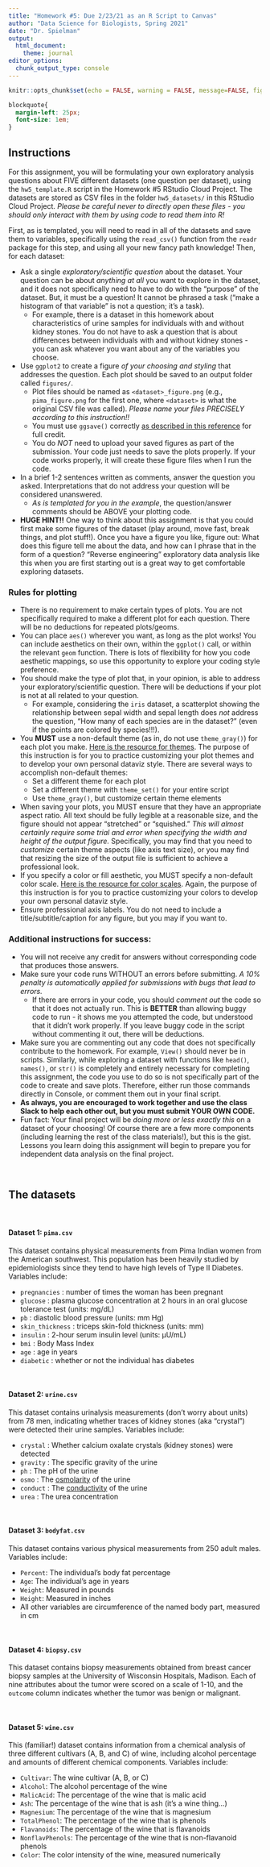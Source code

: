 ```yaml
---
title: "Homework #5: Due 2/23/21 as an R Script to Canvas"
author: "Data Science for Biologists, Spring 2021"
date: "Dr. Spielman"
output: 
  html_document:
    theme: journal
editor_options: 
  chunk_output_type: console
---
```


```r
knitr::opts_chunk$set(echo = FALSE, warning = FALSE, message=FALSE, fig.width = 7, fig.height=4)
```

```css
blockquote{
  margin-left: 25px;
  font-size: 1em;
}
```


## Instructions

For this assignment, you will be formulating your own exploratory analysis questions about FIVE different datasets (one question per dataset), using the `hw5_template.R` script in the Homework #5 RStudio Cloud Project. The datasets are stored as CSV files in the folder `hw5_datasets/` in this RStudio Cloud Project. *Please be careful never to directly open these files - you should only interact with them by using code to read them into R!*

First, as is templated, you will need to read in all of the datasets and save them to variables, specifically using the `read_csv()` function from the `readr` package for this step, and using all your new fancy path knowledge! Then, for each dataset:

+ Ask a single *exploratory/scientific question* about the dataset. Your question can be about *anything at all* you want to explore in the dataset, and it does not specifically need to have to do with the "purpose" of the dataset. But, it must be a question! It cannot be phrased a task ("make a histogram of that variable" is not a question; it's a task).
  + For example, there is a dataset in this homework about characteristics of urine samples for individuals with and without kidney stones. You do not have to ask a question that is about differences between individuals with and without kidney stones - you can ask whatever you want about any of the variables you choose.
+ Use `ggplot2` to create a figure *of your choosing and styling* that addresses the question. Each plot should be saved to an output folder called `figures/`. 
  + Plot files should be named as `<dataset>_figure.png` (e.g., `pima_figure.png` for the first one, where `<dataset>` is what the original CSV file was called). *Please name your files PRECISELY according to this instruction!!*
  + You must use `ggsave()` correctly [as described in this reference](https://sjspielman.github.io/datascience_for_biologists/tutorials/readr_ggsave.html) for full credit.
  + You do *NOT* need to upload your saved figures as part of the submission. Your code just needs to save the plots properly. If your code works properly, it will create these figure files when I run the code.
+ In a brief 1-2 sentences written as comments, answer the question you asked. Interpretations that do not address your question will be considered unanswered.
  + *As is templated for you in the example*, the question/answer comments should be ABOVE your plotting code.
+ **HUGE HINT!!** One way to think about this assignment is that you could first make some figures of the dataset (play around, move fast, break things, and plot stuff!). Once you have a figure you like, figure out: What does this figure tell me about the data, and how can I phrase that in the form of a question? "Reverse engineering" exploratory data analysis like this when you are first starting out is a great way to get comfortable exploring datasets.


### Rules for plotting

+ There is no requirement to make certain types of plots. You are not specifically required to make a different plot for each question. There will be no deductions for repeated plots/geoms. 
+ You can place `aes()` wherever you want, as long as the plot works! You can include aesthetics on their own, within the `ggplot()` call, or within the relevant `geom` function. There is lots of flexibility for how you code aesthetic mappings, so use this opportunity to explore your coding style preference.
+ You should make the type of plot that, in your opinion, is able to address your exploratory/scientific question. There will be deductions if your plot is not at all related to your question. 
  + For example, considering the `iris` dataset, a scatterplot showing the relationship between sepal width and sepal length does *not* address the question, "How many of each species are in the dataset?" (even if the points are colored by species!!!).
+ You **MUST** use a non-default theme (as in, do not use `theme_gray()`) for each plot you make. [Here is the resource for themes](https://sjspielman.github.io/datascience_for_biologists/tutorials/themes.html). The purpose of this instruction is for you to practice customizing your plot themes and to develop your own personal dataviz style. There are several ways to accomplish non-default themes:
  + Set a different theme for each plot
  + Set a different theme with `theme_set()` for your entire script
  + Use `theme_gray()`, but customize certain theme elements
+ When saving your plots, you MUST ensure that they have an appropriate aspect ratio. All text should be fully legible at a reasonable size, and the figure should not appear "stretched" or "squished." *This will almost certainly require some trial and error when specifying the width and height of the output figure.* Specifically, you may find that you need to *customize* certain theme aspects (like axis text size), or you may find that resizing the size of the output file is sufficient to achieve a professional look. 
+ If you specify a color or fill aesthetic, you MUST specify a non-default color scale. [Here is the resource for color scales](https://sjspielman.github.io/datascience_for_biologists/tutorials/color_fill_scales.html). Again, the purpose of this instruction is for you to practice customizing your colors to develop your own personal dataviz style.
+ Ensure professional axis labels. You do not need to include a title/subtitle/caption for any figure, but you may if you want to.



### Additional instructions for success:

+ You will not receive any credit for answers without corresponding code that produces those answers.
+ Make sure your code runs WITHOUT an errors before submitting. *A 10% penalty is automatically applied for submissions with bugs that lead to errors.*
  + If there are errors in your code, you should *comment out* the code so that it does not actually run. This is **BETTER** than allowing buggy code to run - it shows me you attempted the code, but understood that it didn't work properly. If you leave buggy code in the script without commenting it out, there will be deductions.
+ Make sure you are commenting out any code that does not specifically contribute to the homework. For example, `View()` should never be in scripts. Similarly, while exploring a dataset with functions like `head()`, `names()`, or `str()` is completely and entirely necessary for completing this assignment, the code you use to do so is not specifically part of the code to create and save plots. Therefore, either run those commands directly in Console, or comment them out in your final script.
+ **As always, you are encouraged to work together and use the class Slack to help each other out, but you must submit YOUR OWN CODE.** 
+ Fun fact: Your final project will be _doing more or less exactly this_ on a dataset of your choosing! Of course there are a few more components (including learning the rest of the class materials!), but this is the gist. Lessons you learn doing this assignment will begin to prepare you for independent data analysis on the final project.

<br>

## The datasets

<br> 

#### Dataset 1: `pima.csv`

This dataset contains physical measurements from Pima Indian women from the American southwest. This population has been heavily studied by epidemiologists since they tend to have high levels of Type II Diabetes. Variables include:

+ `pregnancies` : number of times the woman has been pregnant
+ `glucose` : plasma glucose concentration at 2 hours in an oral glucose tolerance test (units: mg/dL) 
+ `pb` : diastolic blood pressure (units: mm Hg)
+ `skin_thickness` : triceps skin-fold thickness (units: mm)
+ `insulin` : 2-hour serum insulin level (units: μU/mL)
+ `bmi` : Body Mass Index
+ `age` : age in years
+ `diabetic` : whether or not the individual has diabetes

<br>

#### Dataset 2: `urine.csv`


This dataset contains urinalysis measurements (don’t worry about units) from 78 men, indicating whether traces of kidney stones (aka "crystal") were detected their urine samples. Variables include:

+ `crystal` : Whether calcium oxalate crystals (kidney stones) were detected
+ `gravity` : The specific gravity of the urine
+ `ph` : The pH of the urine
+ `osmo` : The [osmolarity](https://en.wikipedia.org/wiki/Osmotic_concentration) of the urine
+ `conduct` : The [conductivity](https://en.wikipedia.org/wiki/Conductivity_(electrolytic)) of the urine
+ `urea` : The urea concentration

<br>

#### Dataset 3: `bodyfat.csv`

This dataset contains various physical measurements from 250 adult males. Variables include:

+ `Percent`: The individual's body fat percentage
+ `Age`: The individual's age in years
+ `Weight`: Measured in pounds
+ `Height`: Measured in inches
+ All other variables are circumference of the named body part, measured in cm

<br>

#### Dataset 4: `biopsy.csv`

This dataset contains biopsy measurements obtained from breast cancer biopsy samples at the University of Wisconsin Hospitals, Madison. Each of nine attributes about the tumor were scored on a scale of 1-10, and the `outcome` column indicates whether the tumor was benign or malignant. 

<br>


#### Dataset 5: `wine.csv`

This (familiar!) dataset contains information from a chemical analysis of three different cultivars (A, B, and C) of wine, including alcohol percentage and amounts of different chemical components. Variables include:

+ `Cultivar`: The wine cultivar (A, B, or C)
+ `Alcohol`: The alcohol percentage of the wine
+ `MalicAcid`: The percentage of the wine that is malic acid
+ `Ash`: The percentage of the wine that is ash (it's a wine thing...)
+ `Magnesium`: The percentage of the wine that is magnesium
+ `TotalPhenol`: The percentage of the wine that is phenols
+ `Flavanoids`: The percentage of the wine that is flavanoids
+ `NonflavPhenols`: The percentage of the wine that is non-flavanoid phenols
+ `Color`: The color intensity of the wine, measured numerically
